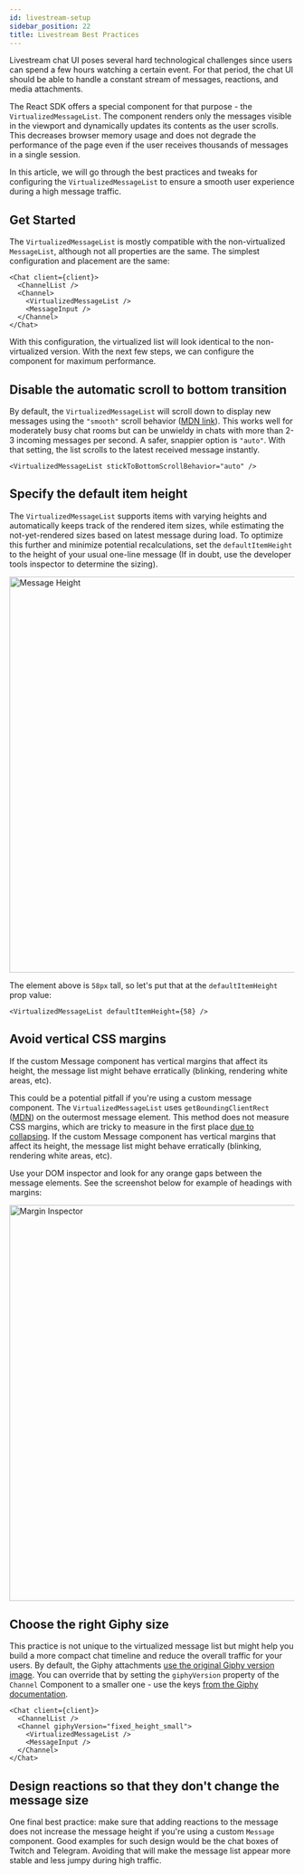 ```yaml
---
id: livestream-setup
sidebar_position: 22
title: Livestream Best Practices
---
```


Livestream chat UI poses several hard technological challenges since users can spend a few hours watching a certain event. For that period, the chat UI should be able to handle a constant stream of messages, reactions, and media attachments. 

The React SDK offers a special component for that purpose - the `VirtualizedMessageList`. The component renders only the messages visible in the viewport and dynamically updates its contents as the user scrolls. 
This decreases browser memory usage and does not degrade the performance of the page even if the user receives thousands of messages in a single session. 

In this article, we will go through the best practices and tweaks for configuring the `VirtualizedMessageList` to ensure a smooth user experience during a high message traffic.

## Get Started

The `VirtualizedMessageList` is mostly compatible with the non-virtualized `MessageList`, although not all properties are the same. The simplest configuration and placement are the same:

```tsx
<Chat client={client}>
  <ChannelList />
  <Channel>
    <VirtualizedMessageList />
    <MessageInput />
  </Channel>
</Chat>
```

With this configuration, the virtualized list will look identical to the non-virtualized version. With the next few steps, we can configure the component for maximum performance.

## Disable the automatic scroll to bottom transition

By default, the `VirtualizedMessageList` will scroll down to display new messages using the `"smooth"` scroll behavior ([MDN link](https://developer.mozilla.org/en-US/docs/Web/API/Element/scrollTo#examples)). This works well for moderately busy chat rooms but can be unwieldy in chats with more than 2-3 incoming messages per second. A safer, snappier option is `"auto"`. With that setting, the list scrolls to the latest received message instantly. 

```tsx
<VirtualizedMessageList stickToBottomScrollBehavior="auto" />
```

## Specify the default item height

The `VirtualizedMessageList` supports items with varying heights and automatically keeps track of the rendered item sizes, while estimating the not-yet-rendered sizes based on latest message during load. To optimize this further and minimize potential recalculations, set the `defaultItemHeight` to the height of your usual one-line message (If in doubt, use the developer tools inspector to determine the sizing). 

<img src={MessageHeight} alt='Message Height' width='700' />

The element above is `58px` tall, so let's put that at the `defaultItemHeight` prop value:

```tsx
<VirtualizedMessageList defaultItemHeight={58} />
```

## Avoid vertical CSS margins
If the custom Message component has vertical margins that affect its height, the message list might behave erratically (blinking, rendering white areas, etc).

This could be a potential pitfall if you're using a custom message component. The `VirtualizedMessageList` uses `getBoundingClientRect` ([MDN](https://developer.mozilla.org/en-US/docs/Web/API/Element/getBoundingClientRect)) on the outermost message element. 
This method does not measure CSS margins, which are tricky to measure in the first place [due to collapsing](https://developer.mozilla.org/en-US/docs/Web/CSS/CSS_Box_Model/Mastering_margin_collapsing).
If the custom Message component has vertical margins that affect its height, the message list might behave erratically (blinking, rendering white areas, etc). 

Use your DOM inspector and look for any orange gaps between the message elements. See the screenshot below for example of headings with margins:

<img src={MarginInspector} alt='Margin Inspector' width='700' />

## Choose the right Giphy size

This practice is not unique to the virtualized message list but might help you build a more compact chat timeline and reduce the overall traffic for your users. By default, the Giphy attachments [use the original Giphy version image](https://developers.giphy.com/docs/api/schema#image-object). You can override that by setting the `giphyVersion` property of the `Channel` Component to a smaller one - use the keys [from the Giphy documentation](https://developers.giphy.com/docs/api/schema#image-object).

```tsx
<Chat client={client}>
  <ChannelList />
  <Channel giphyVersion="fixed_height_small">
    <VirtualizedMessageList />
    <MessageInput />
  </Channel>
</Chat>
```

## Design reactions so that they don't change the message size

One final best practice: make sure that adding reactions to the message does not increase the message height if you're using a custom `Message` component. Good examples for such design would be the chat boxes of Twitch and Telegram.
Avoiding that will make the message list appear more stable and less jumpy during high traffic.
